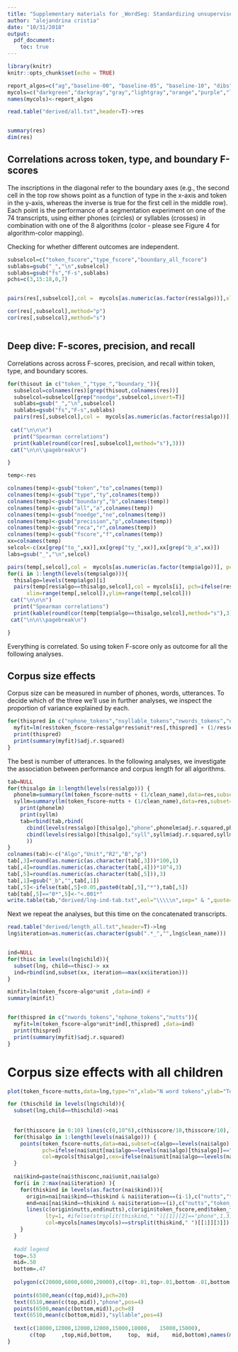 ```yaml
---
title: "Supplementary materials for _WordSeg: Standardizing unsupervised word form segmentation from text_"
author: "alejandrina cristia"
date: "10/31/2018"
output: 
  pdf_document:
    toc: true
---
```


```r
library(knitr)
knitr::opts_chunk$set(echo = TRUE)

report_algos=c("ag","baseline-00", "baseline-05", "baseline-10", "dibs", "puddle", "tpabs", "tprel")
mycols=c("darkgreen","darkgray","gray","lightgray","orange","purple","lightblue","darkblue") 
names(mycols)<-report_algos
```


```r
read.table("derived/all.txt",header=T)->res


summary(res)
dim(res)
```


## Correlations across token, type, and boundary F-scores

The inscriptions in the diagonal refer to the boundary axes (e.g., the second cell in the top row shows point as a function of type in the x-axis and token in the y-axis, whereas the inverse is true for the first cell in the middle row). Each point is the performance of a segmentation experiment on one of the 74 transcripts, using either phones (circles) or syllables (crosses) in combination with one of the 8 algorithms (color - please see Figure 4 for algorithm-color mapping).




Checking for whether different outcomes are independent.

```r
subselcol=c("token_fscore","type_fscore","boundary_all_fscore")
sublabs=gsub("_","\n",subselcol)
sublabs=gsub("fs","F-s",sublabs)
pchs=c(3,15:18,0,7)


pairs(res[,subselcol],col =  mycols[as.numeric(as.factor(res$algo))],xlim=range(res[,subselcol]),ylim=range(res[,subselcol]), pch=ifelse(res$unit=="phone",20,3),labels=sublabs)

cor(res[,subselcol],method="p")
cor(res[,subselcol],method="s")



```

## Deep dive: F-scores, precision, and recall

Correlations across across F-scores, precision, and recall within token, type, and boundary scores.

```r
for(thisout in c("token_","type_","boundary_")){
  subselcol=colnames(res)[grep(thisout,colnames(res))]
  subselcol=subselcol[grep("noedge",subselcol,invert=T)]
  sublabs=gsub("_","\n",subselcol)
  sublabs=gsub("fs","F-s",sublabs)
  pairs(res[,subselcol],col =  mycols[as.numeric(as.factor(res$algo))],xlim=range(res[,subselcol]),ylim=range(res[,subselcol]), pch=ifelse(res$unit=="phone",20,3),labels=sublabs)
  
 cat("\n\n\n")
  print("Spearman correlations")
  print(kable(round(cor(res[,subselcol],method="s"),3)))
 cat("\n\n\\pagebreak\n")

}

temp<-res

colnames(temp)<-gsub("token","to",colnames(temp))
colnames(temp)<-gsub("type","ty",colnames(temp))
colnames(temp)<-gsub("boundary","b",colnames(temp))
colnames(temp)<-gsub("all","a",colnames(temp))
colnames(temp)<-gsub("noedge","ne",colnames(temp))
colnames(temp)<-gsub("precision","p",colnames(temp))
colnames(temp)<-gsub("reca","r",colnames(temp))
colnames(temp)<-gsub("fscore","f",colnames(temp))
xx=colnames(temp)
selcol<-c(xx[grep("to_",xx)],xx[grep("ty_",xx)],xx[grep("b_a",xx)])
labs=gsub("_","\n",selcol)

pairs(temp[,selcol],col =  mycols[as.numeric(as.factor(temp$algo))], pch=ifelse(temp$unit=="phone",20,3),labels=labs)
for(i in 1:length(levels(temp$algo))){
  thisalgo=levels(temp$algo)[i]
  pairs(temp[res$algo==thisalgo,selcol],col = mycols[i], pch=ifelse(res$unit[temp$algo==thisalgo]=="phone",20,3),labels=labs,main=thisalgo,
      xlim=range(temp[,selcol]),ylim=range(temp[,selcol]))
 cat("\n\n\n")
  print("Spearman correlations")
  print(kable(round(cor(temp[temp$algo==thisalgo,selcol],method="s"),3)))
 cat("\n\n\\pagebreak\n")

}


```

Everything is correlated. So using token F-score only as outcome for all the following analyses.



## Corpus size effects

Corpus size can be measured in number of phones, words, utterances. To decide which of the three we'll use in further analyses, we inspect the proportion of variance explained by each.

```r
for(thispred in c("nphone_tokens","nsyllable_tokens","nwords_tokens","nutts")){
  myfit=lm(res$token_fscore~res$algo*res$unit*res[,thispred] + (1/res$clean_name))
  print(thispred)
  print(summary(myfit)$adj.r.squared)
}

```

The best is number of utterances.
In the following analyses, we investigate the association between performance and corpus length for all algorithms.


```r

tab=NULL
for(thisalgo in 1:length(levels(res$algo))) { 
  phonelm=summary(lm(token_fscore~nutts + (1/clean_name),data=res,subset=c(res$algo==levels(res$algo)[thisalgo] & res$unit=="phone")))
  syllm=summary(lm(token_fscore~nutts + (1/clean_name),data=res,subset=c(res$algo==levels(res$algo)[thisalgo] & res$unit!="phone")))
    print(phonelm)
    print(syllm)
    tab=rbind(tab,rbind(
      cbind(levels(res$algo)[thisalgo],"phone",phonelm$adj.r.squared,phonelm$coefficients[2],phonelm$coefficients[8]),
      cbind(levels(res$algo)[thisalgo],"syll",syllm$adj.r.squared,syllm$coefficients[2],syllm$coefficients[8])
      ))
}
colnames(tab)<-c("Algo","Unit","R2","B","p")
tab[,3]=round(as.numeric(as.character(tab[,3]))*100,1)
tab[,4]=round(as.numeric(as.character(tab[,4]))*10^4,3)
tab[,5]=round(as.numeric(as.character(tab[,5])),3)
tab[,1]=gsub("_b","",tab[,1])
tab[,5]<-ifelse(tab[,5]<0.05,paste0(tab[,5],"*"),tab[,5])
tab[tab[,5]=="0*",5]<-"<.001*"
write.table(tab,"derived/lng-ind-tab.txt",eol="\\\\\n",sep=" & ",quote=F,row.names = F)
```


Next we repeat the analyses, but this time on the concatenated transcripts.

```r

read.table("derived/length_all.txt",header=T)->lng
lng$iteration=as.numeric(as.character(gsub(".*_","",lng$clean_name)))


ind=NULL
for(thisc in levels(lng$child)){
  subset(lng, child==thisc)-> xx
  ind=rbind(ind,subset(xx, iteration==max(xx$iteration)))
}

minfit=lm(token_fscore~algo*unit ,data=ind) #
summary(minfit)


for(thispred in c("nwords_tokens","nphone_tokens","nutts")){
  myfit=lm(token_fscore~algo*unit*ind[,thispred] ,data=ind) 
  print(thispred)
  print(summary(myfit)$adj.r.squared)
}
```



# Corpus size effects with all children
```r

plot(token_fscore~nutts,data=lng,type="n",xlab="N word tokens",ylab="Token F-score")

for (thischild in levels(lng$child)){
  subset(lng,child==thischild)->nai
  
  
  for(thisscore in 0:10) lines(c(0,10^6),c(thisscore/10,thisscore/10),lty=3,col="gray")
  for(thisalgo in 1:length(levels(nai$algo))) {
    points(token_fscore~nutts,data=nai,subset=c(algo==levels(nai$algo)[thisalgo]),
           pch=ifelse(nai$unit[nai$algo==levels(nai$algo)[thisalgo]]=="phone",20,8),
           col=mycols[thisalgo],cex=ifelse(nai$unit[nai$algo==levels(nai$algo)[thisalgo]]=="phone",1.5,2) )
  }
  
  nai$kind=paste(nai$thisconc,nai$unit,nai$algo)
  for(i in 2:max(nai$iteration) ){
    for(thiskind in levels(as.factor(nai$kind))){
      origin=nai[nai$kind==thiskind & nai$iteration==(i-1),c("nutts","token_fscore")]
      end=nai[nai$kind==thiskind & nai$iteration==(i),c("nutts","token_fscore")]
      lines(c(origin$nutts,end$nutts),c(origin$token_fscore,end$token_fscore),lwd=2,
            lty=1, #ifelse(strsplit(thiskind," ")[[1]][2]=="phone",1,3), #this line is not working
            col=mycols[names(mycols)==strsplit(thiskind," ")[[1]][3]])
    }
  }
  
  #add legend
  top=.53
  mid=.50
  bottom=.47
  
  polygon(c(20000,6000,6000,20000),c(top+.01,top+.01,bottom-.01,bottom-.01),border="white",bg="white",col="white")
  
  points(6500,mean(c(top,mid)),pch=20)
  text(6510,mean(c(top,mid)),"phone",pos=4)
  points(6500,mean(c(bottom,mid)),pch=8)
  text(6510,mean(c(bottom,mid)),"syllable",pos=4)
  
  text(c(18000,12000,12000,12000,15000,18000,   15000,15000),
       c(top     ,top,mid,bottom,     top,  mid,    mid,bottom),names(mycols),col=mycols)
}
```
